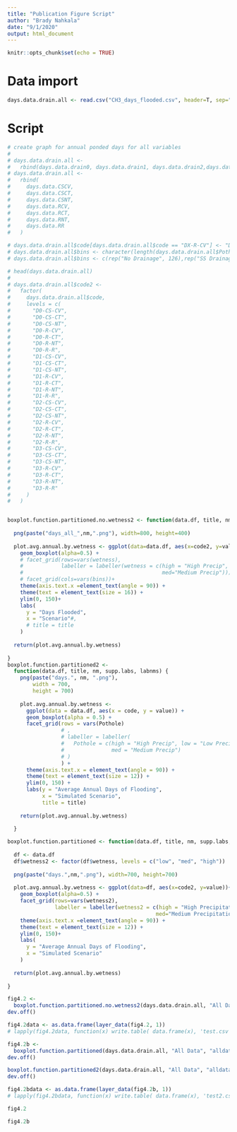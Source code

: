 ```yaml
---
title: "Publication Figure Script"
author: "Brady Nahkala"
date: "9/1/2020"
output: html_document
---
```


```r
knitr::opts_chunk$set(echo = TRUE)
```

# Data import 

```r
days.data.drain.all <- read.csv("CH3_days_flooded.csv", header=T, sep=",")
```


# Script 

```r
# create graph for annual ponded days for all variables
# 
# days.data.drain.all <-
#   rbind(days.data.drain0, days.data.drain1, days.data.drain2,days.data.drain3)
# days.data.drain.all <-
#   rbind(
#     days.data.CSCV,
#     days.data.CSCT,
#     days.data.CSNT,
#     days.data.RCV,
#     days.data.RCT,
#     days.data.RNT,
#     days.data.RR
#   )

# days.data.drain.all$code[days.data.drain.all$code == "DX-R-CV"] <- "D0-R-CV"
# days.data.drain.all$bins <- character(length(days.data.drain.all$Pothole))
# days.data.drain.all$bins <- c(rep("No Drainage", 126),rep("SS Drainage", 126),rep("SS + SI", 126),rep("SS + Multiple SI", 126))

# head(days.data.drain.all)
# 
# days.data.drain.all$code2 <-
#   factor(
#     days.data.drain.all$code,
#     levels = c(
#       "D0-CS-CV",
#       "D0-CS-CT",
#       "D0-CS-NT",
#       "D0-R-CV",
#       "D0-R-CT",
#       "D0-R-NT",
#       "D0-R-R",
#       "D1-CS-CV",
#       "D1-CS-CT",
#       "D1-CS-NT",
#       "D1-R-CV",
#       "D1-R-CT",
#       "D1-R-NT",
#       "D1-R-R",
#       "D2-CS-CV",
#       "D2-CS-CT",
#       "D2-CS-NT",
#       "D2-R-CV",
#       "D2-R-CT",
#       "D2-R-NT",
#       "D2-R-R",
#       "D3-CS-CV",
#       "D3-CS-CT",
#       "D3-CS-NT",
#       "D3-R-CV",
#       "D3-R-CT",
#       "D3-R-NT",
#       "D3-R-R"
#     )
#   )


boxplot.function.partitioned.no.wetness2 <- function(data.df, title, nm, supp.labs, labnms) {
  
  png(paste("days_all_",nm,".png"), width=800, height=400)
  
  plot.avg.annual.by.wetness <- ggplot(data=data.df, aes(x=code2, y=value))+
    geom_boxplot(alpha=0.5) +
    # facet_grid(rows=vars(wetness),
    #            labeller = labeller(wetness = c(high = "High Precip", low="Low Precip",
    #                                            med="Medium Precip"))) +
    # facet_grid(cols=vars(bins))+
    theme(axis.text.x =element_text(angle = 90)) +
    theme(text = element_text(size = 16)) +
    ylim(0, 150)+
    labs(
      y = "Days Flooded",
      x = "Scenario"#,
      # title = title
    )
  
  return(plot.avg.annual.by.wetness)
  
}
boxplot.function.partitioned2 <-
  function(data.df, title, nm, supp.labs, labnms) {
    png(paste("days.", nm, ".png"),
        width = 700,
        height = 700)
    
    plot.avg.annual.by.wetness <-
      ggplot(data = data.df, aes(x = code, y = value)) +
      geom_boxplot(alpha = 0.5) +
      facet_grid(rows = vars(Pothole)
                 # ,
                 # labeller = labeller(
                 #   Pothole = c(high = "High Precip", low = "Low Precip",
                 #               med = "Medium Precip")
                 # )
                 ) +
      theme(axis.text.x = element_text(angle = 90)) +
      theme(text = element_text(size = 12)) +
      ylim(0, 150) +
      labs(y = "Average Annual Days of Flooding",
           x = "Simulated Scenario",
           title = title)
    
    return(plot.avg.annual.by.wetness)
    
  }

boxplot.function.partitioned <- function(data.df, title, nm, supp.labs, labnms) {
  
  df <- data.df
  df$wetness2 <- factor(df$wetness, levels = c("low", "med", "high"))
  
  png(paste("days.",nm,".png"), width=700, height=700)
  
  plot.avg.annual.by.wetness <- ggplot(data=df, aes(x=code2, y=value))+
    geom_boxplot(alpha=0.5) +
    facet_grid(rows=vars(wetness2),
               labeller = labeller(wetness2 = c(high = "High Precipitation", low="Low Precipitation",
                                               med="Medium Precipitation"))) +
    theme(axis.text.x =element_text(angle = 90)) +
    theme(text = element_text(size = 12)) +
    ylim(0, 150)+
    labs(
      y = "Average Annual Days of Flooding",
      x = "Simulated Scenario"
    )
  
  return(plot.avg.annual.by.wetness)
  
}

fig4.2 <- 
  boxplot.function.partitioned.no.wetness2(days.data.drain.all, "All Data", "alldata", simulation_shortIDs2, simulation_names2)
dev.off()

fig4.2data <- as.data.frame(layer_data(fig4.2, 1))
# lapply(fig4.2data, function(x) write.table( data.frame(x), 'test.csv'  , append= T, sep=',' ))

fig4.2b <- 
  boxplot.function.partitioned(days.data.drain.all, "All Data", "alldata", simulation_shortIDs2, simulation_names2)
dev.off()

boxplot.function.partitioned2(days.data.drain.all, "All Data", "alldata2", simulation_shortIDs2, simulation_names2)
dev.off()

fig4.2bdata <- as.data.frame(layer_data(fig4.2b, 1))
# lapply(fig4.2bdata, function(x) write.table( data.frame(x), 'test2.csv'  , append= T, sep=',' ))
```

```r
fig4.2
```

```r
fig4.2b
```

